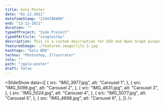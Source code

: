 ```yaml
---
title: Gala Poster
date: "01-12-2011"
dateTimeStamp: "1294786800"
end: "12-12-2011"
duration: ""
typeOfProject: "Side Project"
typeOfArticle: "singlestep"
description: This is a custom description for SEO and Open Graph purposes, rather than the default generated excerpt. Simply add a description field to the frontmatter.
featuredImage: ./featured-image/lilo_5.jpg
hashtags: "Gala BDE"
techno: "Photoshop, Illustrator"
role: ""
path: "/gala-poster"
draft: false
---
```


<SlideShow data={[
        {
            src: "IMG_3977.jpg",
            alt: "Carousel 1",
        },
        {
            src: "IMG_5098.jpg",
            alt: "Carousel 2",
        },
        {
            src: "IMG_4631.jpg",
            alt: "Carousel 3",
        },
        {
            src: "IMG_5024.jpg",
            alt: "Carousel 4",
        },
        {
            src: "IMG_5077.jpg",
            alt: "Carousel 5",
        },
        {
            src: "IMG_4698.jpg",
            alt: "Carousel 6",
        },
    ]} />
